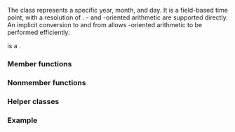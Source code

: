 {{cpp/chrono/title|year_month_day}}
{{cpp/chrono/year_month_day/navbar}}
{{ddcl|header=chrono|since=c++20|1=
class year_month_day;
}}

The class {{tt|year_month_day}} represents a specific year, month, and day. It is a field-based time point, with a resolution of {{lc|std::chrono::days}}. {{lc|std::chrono::years}}- and {{lc|std::chrono::months}}-oriented arithmetic are supported directly. An implicit conversion to and from {{lc|std::chrono::sys_days}} allows {{lc|std::chrono::days}}-oriented arithmetic to be performed efficiently.

{{tt|year_month_day}} is a {{named req|TriviallyCopyable}} {{named req|StandardLayoutType}}.

===Member functions===
{{dsc begin}}
{{dsc inc|cpp/chrono/year_month_day/dsc constructor}}
{{dsc inc|cpp/chrono/year_month_day/dsc operator arith}}
{{dsc inc|cpp/chrono/year_month_day/dsc accessors}}
{{dsc inc|cpp/chrono/year_month_day/dsc operator days}}
{{dsc inc|cpp/chrono/year_month_day/dsc ok}}
{{dsc end}}

===Nonmember functions===
{{dsc begin}}
{{dsc inc|cpp/chrono/year_month_day/dsc operator cmp}}
{{dsc inc|cpp/chrono/year_month_day/dsc operator arith 2}}
{{dsc inc|cpp/chrono/year_month_day/dsc operator ltlt}}
{{dsc inc|cpp/chrono/year_month_day/dsc from_stream}}
{{dsc end}}

===Helper classes===
{{dsc begin}}
{{dsc inc|cpp/chrono/dsc formatter|year_month_day}}
{{dsc hash|cpp/chrono/year_month_day|nested=true|notes={{mark c++26}}}}
{{dsc end}}

===Example===
{{example|code=
#include &lt;chrono&gt;
#include &lt;iostream&gt;

int main()
{
    const std::chrono::time_point now{std::chrono::system_clock::now()};

    const std::chrono::year_month_day ymd{std::chrono::floor&lt;std::chrono::days&gt;(now)};

    std::cout &lt;&lt; "Current Year: " &lt;&lt; static_cast&lt;int&gt;(ymd.year()) &lt;&lt; ", "
                 "Month: " &lt;&lt; static_cast&lt;unsigned&gt;(ymd.month()) &lt;&lt; ", "
                 "Day: " &lt;&lt; static_cast&lt;unsigned&gt;(ymd.day()) &lt;&lt; "\n"
                 "ymd: " &lt;&lt; ymd &lt;&lt; '\n';
}
|p=true
|output=
Current Year: 2023, Month: 9, Day: 4
ymd: 2023-09-04
}}

{{langlinks|de|es|fr|ja|ru|zh}}